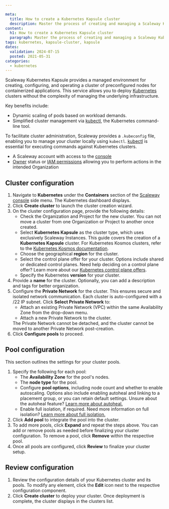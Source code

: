 ```yaml
---

meta:
  title: How to create a Kubernetes Kapsule cluster
  description: Master the process of creating and managing a Scaleway Kubernetes Kapsule cluster, an advanced managed environment for containerized applications.
content:
  h1: How to create a Kubernetes Kapsule cluster
  paragraph: Master the process of creating and managing a Scaleway Kubernetes Kapsule cluster, an advanced managed environment for containerized applications.
tags: kubernetes, kapsule-cluster, kapsule
dates:
  validation: 2024-07-15
  posted: 2021-05-31
categories:
  - kubernetes
---
```


Scaleway Kubernetes Kapsule provides a managed environment for creating, configuring, and operating a cluster of preconfigured nodes for containerized applications. This service allows you to deploy [Kubernetes](https://kubernetes.io) clusters without the complexity of managing the underlying infrastructure.

Key benefits include:
  * Dynamic scaling of pods based on workload demands.
  * Simplified cluster management via [kubectl](https://kubernetes.io/docs/reference/kubectl/overview/), the Kubernetes command-line tool.

To facilitate cluster administration, Scaleway provides a `.kubeconfig` file, enabling you to manage your cluster locally using `kubectl`. [kubectl](https://kubernetes.io/docs/reference/kubectl/overview/) is essential for executing commands against Kubernetes clusters.

<Macro id="requirements" />

- A Scaleway account with access to the [console](https://console.scaleway.com)
- [Owner](/identity-and-access-management/iam/concepts/#owner) status or [IAM permissions](/identity-and-access-management/iam/concepts/#permission) allowing you to perform actions in the intended Organization

## Cluster configuration

1. Navigate to **Kubernetes** under the **Containers** section of the [Scaleway console](https://console.scaleway.com/) side menu. The Kubernetes dashboard displays.
2. Click **Create cluster** to launch the cluster creation wizard.
3. On the cluster configuration page, provide the following details:
    * Check the Organization and Project for the new cluster.
        <Message type="important">
          You can not move a cluster from one Organization or Project to another once created.
        </Message>
    * Select **Kubernetes Kapsule** as the cluster type, which uses exclusively Scaleway Instances.
      <Message type="note">
        This guide covers the creation of a **Kubernetes Kapsule** cluster. For Kubernetes Kosmos clusters, refer to the [Kubernetes Kosmos documentation](/containers/kubernetes/how-to/create-kosmos-cluster/).
      </Message>
    * Choose the geographical **region** for the cluster.
    * Select the control plane offer for your cluster. Options include shared or dedicated control planes.
        <Message type="tip">
          Need help deciding on a control plane offer? Learn more about our [Kubernetes control plane offers](/containers/kubernetes/reference-content/kubernetes-control-plane-offers/).
        </Message>
    * Specify the Kubernetes **version** for your cluster.
4. Provide a **name** for the cluster. Optionally, you can add a description and tags for better organization.
5. Configure the **Private Network** for the cluster. This ensures secure and isolated network communication. Each cluster is auto-configured with a /22 IP subnet.
   Click **Select Private Network** to:
    * Attach an existing Private Network (VPC) within the same Availability Zone from the drop-down menu.
    * Attach a new Private Network to the cluster.
    <Message type="important">
      The Private Network cannot be detached, and the cluster cannot be moved to another Private Network post-creation.
    </Message>
6. Click **Configure pools** to proceed.

## Pool configuration

This section outlines the settings for your cluster pools.

1. Specify the following for each pool:
    * The **Availability Zone** for the pool's nodes.
    * The **node type** for the pool.
    * Configure **pool options**, including node count and whether to enable autoscaling. Options also include enabling autoheal and linking to a placement group, or you can retain default settings.
        <Message type="tip">
          Unsure about the autoheal feature? [Learn more about autoheal.](/containers/kubernetes/concepts/#autoheal)
        </Message>
    * Enable full isolation, if required.
        <Message type="tip">
          Need more information on full isolation? [Learn more about full isolation.](/containers/kubernetes/reference-content/secure-cluster-with-private-network/#what-is-the-difference-between-controlled-isolation-and-full-isolation)
        </Message>
2. Click **Add pool** to integrate the pool into the cluster.
3. To add more pools, click **Expand** and repeat the steps above.
    <Message type="tip">
      You can add or remove pools as needed before finalizing your cluster configuration. To remove a pool, click **Remove** within the respective pool.
    </Message>
4. Once all pools are configured, click **Review** to finalize your cluster setup.

## Review configuration

1. Review the configuration details of your Kubernetes cluster and its pools.
    <Message type="tip">
      To modify any element, click the <Icon name="edit" /> **Edit** icon next to the respective configuration component.
    </Message>
2. Click **Create cluster** to deploy your cluster. Once deployment is complete, the cluster displays in the clusters list.
